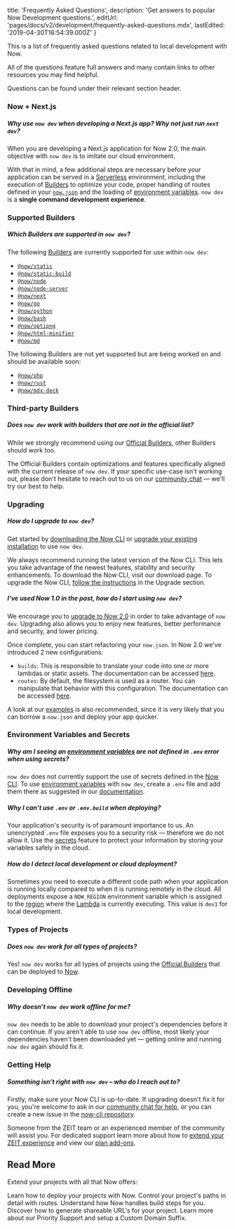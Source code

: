 
  title: 'Frequently Asked Questions',
  description: 'Get answers to popular Now Development questions.',
  editUrl: 'pages/docs/v2/development/frequently-asked-questions.mdx',
  lastEdited: '2019-04-30T16:54:39.000Z'
}

This is a list of frequently asked questions related to local development with Now.

All of the questions feature full answers and many contain links to other resources you may find helpful.

Questions can be found under their relevant section header.

### Now + Next.js

##### Why use `now dev` when developing a Next.js app? Why not just run `next dev`?

When you are developing a Next.js application for Now 2.0, the main objective with `now dev` is to imitate our cloud environment.

With that in mind, a few additional steps are necessary before your application can be served in a [Serverless](/docs/v2/deployments/concepts/lambdas/) environment, including the execution of [Builders](/docs/v2/deployments/builders/overview) to optimize your code, proper handling of routes defined in your [`now.json`](/docs/v2/deployments/configuration/) and the loading of [environment variables](/docs/v2/development/environment-variables). `now dev` is a **single command development experience**.

### Supported Builders

##### Which Builders are supported in `now dev`?

The following [Builders](/docs/v2/deployments/builders/overview) are currently supported for use within `now dev`:

- [`@now/static`](/docs/v2/deployments/official-builders/static-now-static)
- [`@now/static-build`](/docs/v2/deployments/official-builders/static-build-now-static-build/)
- [`@now/node`](/docs/v2/deployments/official-builders/node-js-now-node/)
- [`@now/node-server`](/docs/v2/deployments/official-builders/node-js-server-now-node-server/)
- [`@now/next`](/docs/v2/deployments/official-builders/next-js-now-next/)
- [`@now/go`](/docs/v2/deployments/official-builders/go-now-go/)
- [`@now/python`](/docs/v2/deployments/official-builders/python-now-python/)
- [`@now/bash`](/docs/v2/deployments/official-builders/bash-now-bash/)
- [`@now/optipng`](/docs/v2/deployments/official-builders/optipng-now-optipng/)
- [`@now/html-minifier`](/docs/v2/deployments/official-builders/html-minifier-now-html-minifier/)
- [`@now/md`](/docs/v2/deployments/official-builders/markdown-now-md/)

The following Builders are not yet supported but are being worked on and should be available soon:

- [`@now/php`](/docs/v2/deployments/official-builders/php-now-php/)
- [`@now/rust`](/docs/v2/deployments/official-builders/now-rust/)
- [`@now/mdx-deck`](/docs/v2/deployments/official-builders/mdx-deck-now-mdx-deck/)

### Third-party Builders

##### Does `now dev` work with builders that are not in the official list?

While we strongly recommend using our [Official Builders](/docs/v2/deployments/builders/overview), other Builders should work too.

The Official Builders contain optimizations and features specifically aligned with the current release of `now dev`. If your specific use-case isn't working out, please don't hesitate to reach out to us on our [community chat](https://zeit.co/chat) — we'll try our best to help.

### Upgrading

##### How do I upgrade to `now dev`?

Get started by [downloading the Now CLI](/docs/v2/getting-started/installation/#now-cli) or [upgrade your existing installation](/guides/updating-now-cli/) to use `now dev`.

We always recommend running the latest version of the Now CLI. This lets you take advantage of the newest features, stability and security enhancements. To download the Now CLI, visit our download page. To upgrade the Now CLI, [follow the instructions](/guides/updating-now-cli/) in the Upgrade section.

##### I've used Now 1.0 in the past, how do I start using `now dev`?

We encourage you to [upgrade to Now 2.0](/docs/v2/platform/upgrade-to-2-0) in order to take advantage of `now dev`. Upgrading also allows you to enjoy new features, better performance and security, and lower pricing.

Once complete, you can start refactoring your `now.json`. In Now 2.0 we've introduced 2 new configurations:

- `builds`: This is responsible to translate your code into one or more lambdas or static assets. The documentation can be accessed [here](/docs/v2/deployments/configuration/#builds).
- `routes`: By default, the filesystem is used as a router. You can manipulate that behavior with this configuration. The documentation can be accessed [here](/docs/v2/deployments/configuration/#routes).

A look at our [examples](https://github.com/zeit/now-examples) is also recommended, since it is very likely that you can borrow a `now.json` and deploy your app quicker.

### Environment Variables and Secrets

##### Why am I seeing an [environment variables](/docs/v2/development/environment-variables) are not defined in `.env` error when using secrets?

`now dev` does not currently support the use of secrets defined in the [Now CLI](/docs/v2/getting-started/installation/#now-cli). To use [environment variables](/docs/v2/development/environment-variables) with `now dev`, create a `.env` file and add them there as suggested in our [documentation](/docs/v2/development/environment-variables).

##### Why I can’t use `.env` or `.env.build` when deploying?

Your application's security is of paramount importance to us. An unencrypted `.env` file exposes you to a security risk — therefore we do not allow it. Use the [secrets](/docs/v2/deployments/environment-variables-and-secrets/) feature to protect your information by storing your variables safely in the cloud.

##### How do I detect local development or cloud deployment?

Sometimes you need to execute a different code path when your application is running locally compared to when it is running remotely in the cloud. All deployments expose a `NOW_REGION` environment variable which is assigned to the [region](/docs/v2/platform/regions-and-providers) where the [Lambda](/docs/v2/deployments/concepts/lambdas) is currently executing. This value is `dev1` for local development.

### Types of Projects

##### Does `now dev` work for all types of projects?

Yes! `now dev` works for all types of projects using the [Official Builders](/docs/v2/deployments/builders/overview) that can be deployed to [Now](http://now.sh).

### Developing Offline

##### Why doesn’t `now dev` work offline for me?

`now dev` needs to be able to download your project's dependencies before it can continue. If you aren't able to use `now dev` offline, most likely your dependencies haven't been downloaded yet — getting online and running `now dev` again should fix it.

### Getting Help

##### Something isn’t right with `now dev` – who do I reach out to?

Firstly, make sure your Now CLI is up-to-date. If upgrading doesn't fix it for you, you're welcome to ask in our [community chat for help](https://zeit.co/chat), or you can create a new issue in the [now-cli repository](https://github.com/zeit/now-cli).

Someone from the ZEIT team or an experienced member of the community will assist you. For dedicated support learn more about how to [extend your ZEIT experience](https://zeit.co/blog/add-ons) and view our [plan add-ons](https://zeit.co/pricing#addons).

## Read More

Extend your projects with all that Now offers:

<Card title="Deployment" href="/docs/v2/deployments/basics">
  Learn how to deploy your projects with Now.
</Card>

<Card title="Routes" href="/docs/v2/deployments/routes">
  Control your project's paths in detail with routes.
</Card>

<Card title="Builds" href="/docs/v2/deployments/builds">
  Understand how Now handles build steps for you.
</Card>

<Card title="Aliases" href="/docs/v2/domains-and-aliases/aliasing-a-deployment">
  Discover how to generate shareable URL's for your project.
</Card>

<Card title="Support" href="/support">
  Learn more about our Priority Support and setup a Custom Domain Suffix.
</Card>

